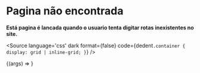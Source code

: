 

<Meta title="Modulos" component={Notfound}/>

# Pagina não encontrada

__Está pagina é lancada quando o usuario tenta digitar rotas inexistentes no site.__

<Description of={Notfound} />

<Source
  language='css'
  dark
  format={false}
  code={dedent`
     .container {
       display: grid | inline-grid;
     }
  `}
/>


<Canvas>
  <Story
    name="NotFound"
    >
    {(args) => <Notfound  {...args} />}
  </Story>
</Canvas>

